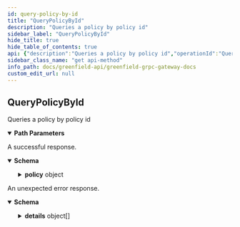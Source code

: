 ```yaml
---
id: query-policy-by-id
title: "QueryPolicyById"
description: "Queries a policy by policy id"
sidebar_label: "QueryPolicyById"
hide_title: true
hide_table_of_contents: true
api: {"description":"Queries a policy by policy id","operationId":"QueryPolicyById","responses":{"200":{"description":"A successful response.","content":{"*/*":{"schema":{"type":"object","properties":{"policy":{"type":"object","properties":{"id":{"type":"string","title":"id is an unique u256 sequence for each policy. It also be used as NFT tokenID"},"principal":{"title":"principal defines the accounts/group which the permission grants to","type":"object","properties":{"type":{"type":"string","enum":["PRINCIPAL_TYPE_UNSPECIFIED","PRINCIPAL_TYPE_GNFD_ACCOUNT","PRINCIPAL_TYPE_GNFD_GROUP"],"default":"PRINCIPAL_TYPE_UNSPECIFIED","description":"PrincipalType refers to the identity type of system users or entities.\nIn Greenfield, it usually refers to accounts or groups."},"value":{"type":"string","title":"When the type is an account, its value is sdk.AccAddress().String();\nwhen the type is a group, its value is math.Uint().String()"}},"description":"Principal define the roles that can grant permissions. Currently, it can be account or group."},"resource_type":{"title":"resource_type defines the type of resource that grants permission for","type":"string","enum":["RESOURCE_TYPE_UNSPECIFIED","RESOURCE_TYPE_BUCKET","RESOURCE_TYPE_OBJECT","RESOURCE_TYPE_GROUP"],"default":"RESOURCE_TYPE_UNSPECIFIED"},"resource_id":{"type":"string","title":"resource_id defines the bucket/object/group id of the resource that grants permission for"},"statements":{"type":"array","items":{"type":"object","properties":{"effect":{"title":"effect define the impact of permissions, which can be Allow/Deny","type":"string","enum":["EFFECT_UNSPECIFIED","EFFECT_ALLOW","EFFECT_DENY"],"default":"EFFECT_UNSPECIFIED"},"actions":{"type":"array","items":{"type":"string","enum":["ACTION_UNSPECIFIED","ACTION_UPDATE_BUCKET_INFO","ACTION_DELETE_BUCKET","ACTION_CREATE_OBJECT","ACTION_DELETE_OBJECT","ACTION_COPY_OBJECT","ACTION_GET_OBJECT","ACTION_EXECUTE_OBJECT","ACTION_LIST_OBJECT","ACTION_UPDATE_GROUP_MEMBER","ACTION_DELETE_GROUP","ACTION_UPDATE_OBJECT_INFO","ACTION_UPDATE_GROUP_EXTRA","ACTION_TYPE_ALL"],"default":"ACTION_UNSPECIFIED","title":"ActionType defines the operations you can execute in greenfield storage network"},"description":"action_type define the operation type you can act. greenfield defines a set of permission\nthat you can specify in a permissionInfo. see ActionType enum for detail."},"resources":{"type":"array","items":{"type":"string"},"description":"CAN ONLY USED IN bucket level. Support fuzzy match and limit to 5.\nThe sub-resource name must comply with the standard specified in the greenfield/types/grn.go file for Greenfield resource names.\nIf the sub-resources include 'grn:o:{bucket_name}/*' in the statement, it indicates that specific permissions is granted to all objects within the specified bucket.\nIf the sub-resources include 'grn:o:{bucket_name}/test_*' in the statement, it indicates that specific permissions is granted to all objects with the `test_` prefix within the specified bucket.\nIf the sub-resources is empty, when you need to operate(excluding CreateObject) a specified subresource, it will be denied because it cannot match any subresource."},"expiration_time":{"type":"string","format":"date-time","description":"expiration_time defines how long the permission is valid. If not explicitly specified, it means it will not expire."},"limit_size":{"description":"limit_size defines the total data size that is allowed to operate. If not explicitly specified, it means it will not limit.","type":"object","properties":{"value":{"type":"string","format":"uint64","description":"The uint64 value."}}}}},"title":"statements defines the details content of the permission, including effect/actions/sub-resources"},"expiration_time":{"type":"string","format":"date-time","title":"expiration_time defines the whole expiration time of all the statements.\nNotices: Its priority is higher than the expiration time inside the Statement"}}}}}}}},"default":{"description":"An unexpected error response.","content":{"*/*":{"schema":{"type":"object","properties":{"error":{"type":"string"},"code":{"type":"integer","format":"int32"},"message":{"type":"string"},"details":{"type":"array","items":{"type":"object","properties":{"type_url":{"type":"string"},"value":{"type":"string","format":"byte"}}}}}}}}}},"parameters":[{"name":"policy_id","in":"path","required":true,"schema":{"type":"string"}}],"tags":["Storage"],"method":"get","path":"/greenfield/storage/policy_by_id/{policy_id}","servers":[{"url":"https://gnfd-testnet-fullnode-tendermint-us.bnbchain.org"}],"info":{"title":"Greenfield - gRPC Gateway docs","description":"A REST interface for state queries","version":"1.0.0"},"postman":{"name":"QueryPolicyById","description":{"content":"Queries a policy by policy id","type":"text/plain"},"url":{"path":["greenfield","storage","policy_by_id",":policy_id"],"host":["{{baseUrl}}"],"query":[],"variable":[{"disabled":false,"description":{"content":"(Required) ","type":"text/plain"},"type":"any","value":"","key":"policy_id"}]},"header":[{"key":"Accept","value":"*/*"}],"method":"GET"}}
sidebar_class_name: "get api-method"
info_path: docs/greenfield-api/greenfield-grpc-gateway-docs
custom_edit_url: null
---
```



## QueryPolicyById



Queries a policy by policy id

<details style={{"marginBottom":"1rem"}} data-collapsed={false} open={true}><summary style={{}}><strong>Path Parameters</strong></summary><div><ul><ParamsItem className={"paramsItem"} param={{"name":"policy_id","in":"path","required":true,"schema":{"type":"string"}}}></ParamsItem></ul></div></details><div><ApiTabs><TabItem label={"200"} value={"200"}><div>

A successful response.

</div><div><MimeTabs schemaType={"response"}><TabItem label={"*/*"} value={"*/*"}><SchemaTabs><TabItem label={"Schema"} value={"Schema"}><details style={{}} data-collapsed={false} open={true}><summary style={{"textAlign":"left"}}><strong>Schema</strong></summary><div style={{"textAlign":"left","marginLeft":"1rem"}}></div><ul style={{"marginLeft":"1rem"}}><SchemaItem collapsible={true} className={"schemaItem"}><details style={{}}><summary style={{}}><strong>policy</strong><span style={{"opacity":"0.6"}}> object</span></summary><div style={{"marginLeft":"1rem"}}><SchemaItem collapsible={false} name={"id"} required={false} schemaName={"id is an unique u256 sequence for each policy. It also be used as NFT tokenID"} qualifierMessage={undefined} schema={{"type":"string","title":"id is an unique u256 sequence for each policy. It also be used as NFT tokenID"}}></SchemaItem><SchemaItem collapsible={true} className={"schemaItem"}><details style={{}}><summary style={{}}><strong>principal</strong><span style={{"opacity":"0.6"}}> object</span></summary><div style={{"marginLeft":"1rem"}}><div style={{"marginTop":".5rem","marginBottom":".5rem"}}>

Principal define the roles that can grant permissions. Currently, it can be account or group.

</div><SchemaItem collapsible={false} name={"type"} required={false} schemaName={"string"} qualifierMessage={"**Possible values:** [`PRINCIPAL_TYPE_UNSPECIFIED`, `PRINCIPAL_TYPE_GNFD_ACCOUNT`, `PRINCIPAL_TYPE_GNFD_GROUP`]"} schema={{"type":"string","enum":["PRINCIPAL_TYPE_UNSPECIFIED","PRINCIPAL_TYPE_GNFD_ACCOUNT","PRINCIPAL_TYPE_GNFD_GROUP"],"default":"PRINCIPAL_TYPE_UNSPECIFIED","description":"PrincipalType refers to the identity type of system users or entities.\nIn Greenfield, it usually refers to accounts or groups."}}></SchemaItem><SchemaItem collapsible={false} name={"value"} required={false} schemaName={"When the type is an account, its value is sdk.AccAddress().String();\nwhen the type is a group, its value is math.Uint().String()"} qualifierMessage={undefined} schema={{"type":"string","title":"When the type is an account, its value is sdk.AccAddress().String();\nwhen the type is a group, its value is math.Uint().String()"}}></SchemaItem></div></details></SchemaItem><SchemaItem collapsible={false} name={"resource_type"} required={false} schemaName={"resource_type defines the type of resource that grants permission for"} qualifierMessage={"**Possible values:** [`RESOURCE_TYPE_UNSPECIFIED`, `RESOURCE_TYPE_BUCKET`, `RESOURCE_TYPE_OBJECT`, `RESOURCE_TYPE_GROUP`]"} schema={{"title":"resource_type defines the type of resource that grants permission for","type":"string","enum":["RESOURCE_TYPE_UNSPECIFIED","RESOURCE_TYPE_BUCKET","RESOURCE_TYPE_OBJECT","RESOURCE_TYPE_GROUP"],"default":"RESOURCE_TYPE_UNSPECIFIED"}}></SchemaItem><SchemaItem collapsible={false} name={"resource_id"} required={false} schemaName={"resource_id defines the bucket/object/group id of the resource that grants permission for"} qualifierMessage={undefined} schema={{"type":"string","title":"resource_id defines the bucket/object/group id of the resource that grants permission for"}}></SchemaItem><SchemaItem collapsible={true} className={"schemaItem"}><details style={{}}><summary style={{}}><strong>statements</strong><span style={{"opacity":"0.6"}}> object[]</span></summary><div style={{"marginLeft":"1rem"}}><li><div style={{"fontSize":"var(--ifm-code-font-size)","opacity":"0.6","marginLeft":"-.5rem","paddingBottom":".5rem"}}>Array [</div></li><SchemaItem collapsible={false} name={"effect"} required={false} schemaName={"effect define the impact of permissions, which can be Allow/Deny"} qualifierMessage={"**Possible values:** [`EFFECT_UNSPECIFIED`, `EFFECT_ALLOW`, `EFFECT_DENY`]"} schema={{"title":"effect define the impact of permissions, which can be Allow/Deny","type":"string","enum":["EFFECT_UNSPECIFIED","EFFECT_ALLOW","EFFECT_DENY"],"default":"EFFECT_UNSPECIFIED"}}></SchemaItem><SchemaItem collapsible={false} name={"actions"} required={false} schemaName={"ActionType defines the operations you can execute in greenfield storage network[]"} qualifierMessage={"**Possible values:** [`ACTION_UNSPECIFIED`, `ACTION_UPDATE_BUCKET_INFO`, `ACTION_DELETE_BUCKET`, `ACTION_CREATE_OBJECT`, `ACTION_DELETE_OBJECT`, `ACTION_COPY_OBJECT`, `ACTION_GET_OBJECT`, `ACTION_EXECUTE_OBJECT`, `ACTION_LIST_OBJECT`, `ACTION_UPDATE_GROUP_MEMBER`, `ACTION_DELETE_GROUP`, `ACTION_UPDATE_OBJECT_INFO`, `ACTION_UPDATE_GROUP_EXTRA`, `ACTION_TYPE_ALL`]"} schema={{"type":"array","items":{"type":"string","enum":["ACTION_UNSPECIFIED","ACTION_UPDATE_BUCKET_INFO","ACTION_DELETE_BUCKET","ACTION_CREATE_OBJECT","ACTION_DELETE_OBJECT","ACTION_COPY_OBJECT","ACTION_GET_OBJECT","ACTION_EXECUTE_OBJECT","ACTION_LIST_OBJECT","ACTION_UPDATE_GROUP_MEMBER","ACTION_DELETE_GROUP","ACTION_UPDATE_OBJECT_INFO","ACTION_UPDATE_GROUP_EXTRA","ACTION_TYPE_ALL"],"default":"ACTION_UNSPECIFIED","title":"ActionType defines the operations you can execute in greenfield storage network"},"description":"action_type define the operation type you can act. greenfield defines a set of permission\nthat you can specify in a permissionInfo. see ActionType enum for detail."}}></SchemaItem><SchemaItem collapsible={false} name={"resources"} required={false} schemaName={"string[]"} qualifierMessage={undefined} schema={{"type":"array","items":{"type":"string"},"description":"CAN ONLY USED IN bucket level. Support fuzzy match and limit to 5.\nThe sub-resource name must comply with the standard specified in the greenfield/types/grn.go file for Greenfield resource names.\nIf the sub-resources include 'grn:o:{bucket_name}/*' in the statement, it indicates that specific permissions is granted to all objects within the specified bucket.\nIf the sub-resources include 'grn:o:{bucket_name}/test_*' in the statement, it indicates that specific permissions is granted to all objects with the `test_` prefix within the specified bucket.\nIf the sub-resources is empty, when you need to operate(excluding CreateObject) a specified subresource, it will be denied because it cannot match any subresource."}}></SchemaItem><SchemaItem collapsible={false} name={"expiration_time"} required={false} schemaName={"date-time"} qualifierMessage={undefined} schema={{"type":"string","format":"date-time","description":"expiration_time defines how long the permission is valid. If not explicitly specified, it means it will not expire."}}></SchemaItem><SchemaItem collapsible={true} className={"schemaItem"}><details style={{}}><summary style={{}}><strong>limit_size</strong><span style={{"opacity":"0.6"}}> object</span></summary><div style={{"marginLeft":"1rem"}}><div style={{"marginTop":".5rem","marginBottom":".5rem"}}>

limit_size defines the total data size that is allowed to operate. If not explicitly specified, it means it will not limit.

</div><SchemaItem collapsible={false} name={"value"} required={false} schemaName={"uint64"} qualifierMessage={undefined} schema={{"type":"string","format":"uint64","description":"The uint64 value."}}></SchemaItem></div></details></SchemaItem><li><div style={{"fontSize":"var(--ifm-code-font-size)","opacity":"0.6","marginLeft":"-.5rem"}}>]</div></li></div></details></SchemaItem><SchemaItem collapsible={false} name={"expiration_time"} required={false} schemaName={"date-time"} qualifierMessage={undefined} schema={{"type":"string","format":"date-time","title":"expiration_time defines the whole expiration time of all the statements.\nNotices: Its priority is higher than the expiration time inside the Statement"}}></SchemaItem></div></details></SchemaItem></ul></details></TabItem><TabItem label={"Example (from schema)"} value={"Example (from schema)"}><ResponseSamples responseExample={"{\n  \"policy\": {\n    \"id\": \"string\",\n    \"principal\": {\n      \"type\": \"PRINCIPAL_TYPE_UNSPECIFIED\",\n      \"value\": \"string\"\n    },\n    \"resource_type\": \"RESOURCE_TYPE_UNSPECIFIED\",\n    \"resource_id\": \"string\",\n    \"statements\": [\n      {\n        \"effect\": \"EFFECT_UNSPECIFIED\",\n        \"actions\": [\n          \"ACTION_UNSPECIFIED\"\n        ],\n        \"resources\": [\n          \"string\"\n        ],\n        \"expiration_time\": \"2023-08-04T05:18:43.551Z\",\n        \"limit_size\": {\n          \"value\": \"string\"\n        }\n      }\n    ],\n    \"expiration_time\": \"2023-08-04T05:18:43.551Z\"\n  }\n}"} language={"json"}></ResponseSamples></TabItem></SchemaTabs></TabItem></MimeTabs></div></TabItem><TabItem label={"default"} value={"default"}><div>

An unexpected error response.

</div><div><MimeTabs schemaType={"response"}><TabItem label={"*/*"} value={"*/*"}><SchemaTabs><TabItem label={"Schema"} value={"Schema"}><details style={{}} data-collapsed={false} open={true}><summary style={{"textAlign":"left"}}><strong>Schema</strong></summary><div style={{"textAlign":"left","marginLeft":"1rem"}}></div><ul style={{"marginLeft":"1rem"}}><SchemaItem collapsible={false} name={"error"} required={false} schemaName={"string"} qualifierMessage={undefined} schema={{"type":"string"}}></SchemaItem><SchemaItem collapsible={false} name={"code"} required={false} schemaName={"int32"} qualifierMessage={undefined} schema={{"type":"integer","format":"int32"}}></SchemaItem><SchemaItem collapsible={false} name={"message"} required={false} schemaName={"string"} qualifierMessage={undefined} schema={{"type":"string"}}></SchemaItem><SchemaItem collapsible={true} className={"schemaItem"}><details style={{}}><summary style={{}}><strong>details</strong><span style={{"opacity":"0.6"}}> object[]</span></summary><div style={{"marginLeft":"1rem"}}><li><div style={{"fontSize":"var(--ifm-code-font-size)","opacity":"0.6","marginLeft":"-.5rem","paddingBottom":".5rem"}}>Array [</div></li><SchemaItem collapsible={false} name={"type_url"} required={false} schemaName={"string"} qualifierMessage={undefined} schema={{"type":"string"}}></SchemaItem><SchemaItem collapsible={false} name={"value"} required={false} schemaName={"byte"} qualifierMessage={undefined} schema={{"type":"string","format":"byte"}}></SchemaItem><li><div style={{"fontSize":"var(--ifm-code-font-size)","opacity":"0.6","marginLeft":"-.5rem"}}>]</div></li></div></details></SchemaItem></ul></details></TabItem><TabItem label={"Example (from schema)"} value={"Example (from schema)"}><ResponseSamples responseExample={"{\n  \"error\": \"string\",\n  \"code\": 0,\n  \"message\": \"string\",\n  \"details\": [\n    {\n      \"type_url\": \"string\",\n      \"value\": \"string\"\n    }\n  ]\n}"} language={"json"}></ResponseSamples></TabItem></SchemaTabs></TabItem></MimeTabs></div></TabItem></ApiTabs></div>
      